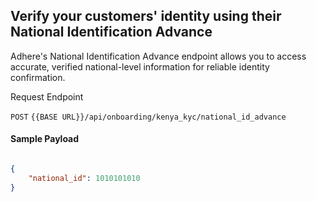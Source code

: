 ## Verify your customers' identity using their National Identification Advance

Adhere's National Identification Advance endpoint allows you to access accurate, verified national-level information for reliable identity confirmation.

Request Endpoint

`POST` `{{BASE URL}}/api/onboarding/kenya_kyc/national_id_advance`

#### Sample Payload

``` json

{
    "national_id": 1010101010
}
```
